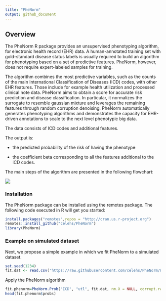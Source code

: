 ```yaml
---
title: "PheNorm"
output: github_document
---
```


## Overview
The PheNorm R package provides an unsupervised phenotyping algorithm, for electronic health record (EHR) data. 
A human-annotated training set with gold-standard disease status labels is usually required to build an algorithm for phenotyping based on a set of predictive features. PheNorm, however, does not require expert-labeled samples for training.

The algorithm combines the most predictive variables, such as the counts of the main International Classification of Diseases (ICD) codes, with other EHR features. 
Those include for example health utilization and processed clinical note data. 
PheNorm aims to obtain a score for accurate risk prediction and disease classification. In particular, it normalizes the surrogate to resemble gaussian mixture and leverages the remaining features through random corruption denoising.
PheNorm automatically generates phenotyping algorithms and demonstrates the capacity for EHR-driven annotations to scale to the next level phenotypic big data.

The data consists of ICD codes and additional features.

The output is: 

- the predicted probability of the risk of having the phenotype 

- the coefficient beta corresponding to all the features additional to the ICD codes.

The main steps of the algorithm are presented in the following flowchart:

![](https://www.ncbi.nlm.nih.gov/pmc/articles/PMC6251688/bin/ocx111f1.jpg)

### Installation

The PheNorm package can be installed using the remotes package. The following code executed in R will get you started:

```r
install.packages("remotes",repos = "http://cran.us.r-project.org")
remotes::install_github("celehs/PheNorm")
library(PheNorm)
```

### Example on simulated dataset

Next, we propose a simple example in which we fit PheNorm to a simulated dataset.

```r
set.seed(1234)
fit.dat <- read.csv("https://raw.githubusercontent.com/celehs/PheNorm/master/data-raw/data.csv")
```

Apply the PheNorm algorithm

```r
fit.phenorm=PheNorm.Prob("ICD", "utl", fit.dat, nm.X = NULL, corrupt.rate=0.3, train.size=nrow(fit.dat))
head(fit.phenorm$probs)
```



